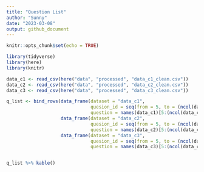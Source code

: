```yaml
---
title: "Question List"
author: "Sunny"
date: "2023-03-08"
output: github_document
---
```


```r
knitr::opts_chunk$set(echo = TRUE)
```

```r
library(tidyverse)
library(here)
library(knitr)

data_c1 <- read_csv(here("data", "processed", "data_c1_clean.csv"))
data_c2 <- read_csv(here("data", "processed", "data_c2_clean.csv"))
data_c3 <- read_csv(here("data", "processed", "data_c3_clean.csv"))

q_list <- bind_rows(data_frame(dataset = "data_c1",
                               quesion_id = seq(from = 5, to = (ncol(data_c1)-2)),
                               question = names(data_c1)[5:(ncol(data_c1)-2)]),
                    data_frame(dataset = "data_c2",
                               quesion_id = seq(from = 5, to = (ncol(data_c2)-2)),
                               question = names(data_c2)[5:(ncol(data_c2)-2)]),
                    data_frame(dataset = "data_c3",
                               quesion_id = seq(from = 5, to = (ncol(data_c3)-2)),
                               question = names(data_c3)[5:(ncol(data_c3)-2)]))


q_list %>% kable()
```